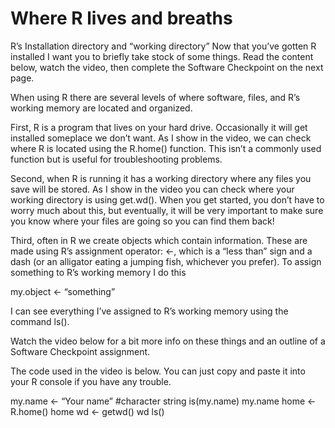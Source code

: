 # Where R lives and breaths

R's Installation directory and "working directory"
Now that you've gotten R installed I want you to briefly take stock of some things.  Read the content below, watch the video, then complete the Software Checkpoint on the next page.

When using R there are several levels of where software, files, and R's working memory are located and organized.

First, R is a program that lives on your hard drive.  Occasionally it will get installed someplace we don't want.  As I show in the video, we can check where R is located using the R.home() function.  This isn't a commonly used function but is useful for troubleshooting problems.

Second, when R is running it has a working directory where any files you save will be stored.  As I show in the video you can check where your working directory is using get.wd().    When you get started, you don't have to worry much about this, but eventually, it will be very important to make sure you know where your files are going so you can find them back!

Third, often in R we create objects which contain information.  These are made using R's assignment operator: <-, which is a "less than" sign and a dash (or an alligator eating a jumping fish, whichever you prefer).  To assign something to R's working memory I do this

my.object <- "something"

I can see everything I've assigned to R's working memory using the command ls().

Watch the video below for a bit more info on these things and an outline of a Software Checkpoint assignment.

The code used in the video is below.  You can just copy and paste it into your R console if you have any trouble.

my.name <- "Your name" #character string
is(my.name)
my.name
home <- R.home()
home
wd <- getwd()
wd
ls()
